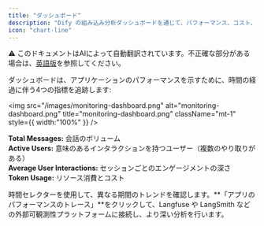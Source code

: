```yaml
---
title: "ダッシュボード"
description: "Dify の組み込み分析ダッシュボードを通じて、パフォーマンス、コスト、ユーザーエンゲージメントを監視"
icon: "chart-line"
---
```

<Note> ⚠️ このドキュメントはAIによって自動翻訳されています。不正確な部分がある場合は、[英語版](/en/documentation/pages/monitor/analysis)を参照してください。</Note>

ダッシュボードは、アプリケーションのパフォーマンスを示すために、時間の経過に伴う4つの指標を追跡します:

<img
  src="/images/monitoring-dashboard.png"
  alt="monitoring-dashboard.png"
  title="monitoring-dashboard.png"
  className="mt-1"
  style={{ width:"100%" }}
/>

**Total Messages:** 会話のボリューム  
**Active Users:** 意味のあるインタラクションを持つユーザー（複数のやり取りがある）  
**Average User Interactions:** セッションごとのエンゲージメントの深さ  
**Token Usage:** リソース消費とコスト

時間セレクターを使用して、異なる期間のトレンドを確認します。**「アプリのパフォーマンスのトレース」**をクリックして、Langfuse や LangSmith などの外部可観測性プラットフォームに接続し、より深い分析を行います。
